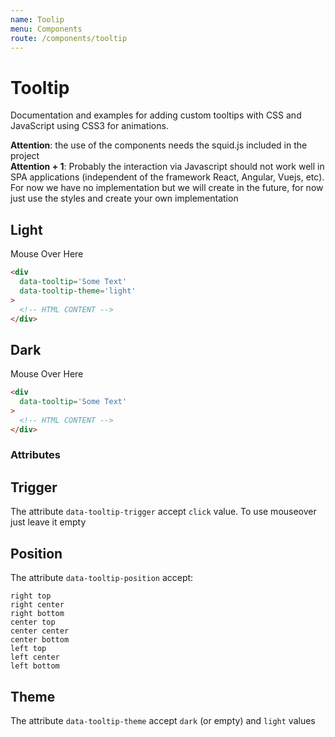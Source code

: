 ```yaml
---
name: Toolip
menu: Components
route: /components/tooltip
---
```


# Tooltip

Documentation and examples for adding custom tooltips with CSS and JavaScript using CSS3 for animations.

<div class='box'>
  <strong>Attention</strong>: the use of the components needs the <span class='pink'>squid.js</span> included in the project
</div>

<div class='box'>
  <strong>Attention + 1</strong>: Probably the interaction via Javascript should not work well in SPA applications (independent of the framework React, Angular, Vuejs, etc). For now we have no implementation but we will create in the future, for now just use the styles and create your own implementation
</div>

## Light

<div
  class='button button-pink display-inline-block'
  data-tooltip-theme='light'
  data-tooltip='Hello World!'
>
  Mouse Over Here
</div>

```html
<div
  data-tooltip='Some Text'
  data-tooltip-theme='light'
>
  <!-- HTML CONTENT -->
</div>
```

## Dark

<div
  class='button button-pink display-inline-block'
  data-tooltip='Hello World!'
>
  Mouse Over Here
</div>

```html
<div
  data-tooltip='Some Text'
>
  <!-- HTML CONTENT -->
</div>
```

### Attributes

## Trigger

The attribute `data-tooltip-trigger` accept `click` value. To use mouseover just leave it empty

## Position

The attribute `data-tooltip-position` accept:

```
right top
right center
right bottom
center top
center center
center bottom
left top
left center
left bottom
```

## Theme

The attribute `data-tooltip-theme` accept `dark` (or empty) and `light` values